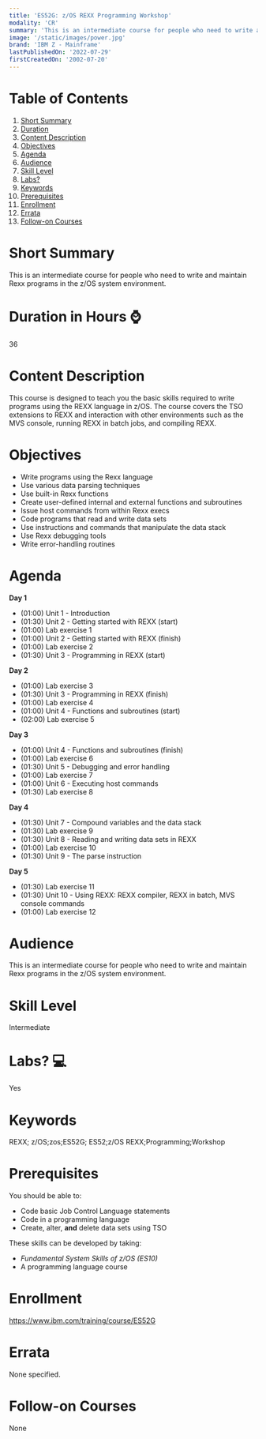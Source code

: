 ```yaml
---
title: 'ES52G: z/OS REXX Programming Workshop'
modality: 'CR'
summary: 'This is an intermediate course for people who need to write and maintain Rexx programs in the z/OS system environment. '
image: '/static/images/power.jpg'
brand: 'IBM Z - Mainframe'
lastPublishedOn: '2022-07-29'
firstCreatedOn: '2002-07-20'
---
```

# Table of Contents
1.  [Short Summary](#short-summary)
2.  [Duration](#duration-in-hours-)
3.  [Content Description](#content-description)
4.  [Objectives](#objectives)
5.  [Agenda](#agenda)
6.  [Audience](#audience)
7.  [Skill Level](#skill-level)
8.  [Labs?](#labs-)
9.  [Keywords](#keywords)
10. [Prerequisites](#prerequisites)
11. [Enrollment](#enrollment)
12. [Errata](#errata)
13. [Follow-on Courses](#follow-on-courses)

# Short Summary
This is an intermediate course for people who need to write and maintain Rexx programs in the z/OS system environment. 

# Duration in Hours ⌚
36

# Content Description
This course is designed to teach you the basic skills required to write programs using the REXX language in z/OS. The course covers the TSO extensions to REXX and interaction with other environments such as the MVS console, running REXX in batch jobs, and compiling REXX.



# Objectives
* Write programs using the Rexx language
* Use various data parsing techniques
* Use built-in Rexx functions
* Create user-defined internal and external functions and subroutines
* Issue host commands from within Rexx execs
* Code programs that read and write data sets
* Use instructions and commands that manipulate the data stack
* Use Rexx debugging tools
* Write error-handling routines


# Agenda
**Day 1**

* (01:00) Unit 1 - Introduction
* (01:30) Unit 2 - Getting started with REXX (start)
* (01:00) Lab exercise 1
* (01:00) Unit 2 - Getting started with REXX (finish)
* (01:00) Lab exercise 2
* (01:30) Unit 3 - Programming in REXX (start)

**Day 2**

* (01:00) Lab exercise 3
* (01:30) Unit 3 - Programming in REXX (finish)
* (01:00) Lab exercise 4
* (01:00) Unit 4 - Functions and subroutines (start)
* (02:00) Lab exercise 5

**Day 3**

* (01:00) Unit 4 - Functions and subroutines (finish)
* (01:00) Lab exercise 6
* (01:30) Unit 5 - Debugging and error handling
* (01:00) Lab exercise 7
* (01:00) Unit 6 - Executing host commands
* (01:30) Lab exercise 8

**Day 4**

* (01:30) Unit 7 - Compound variables and the data stack
* (01:30) Lab exercise 9
* (01:30) Unit 8 - Reading and writing data sets in REXX
* (01:00) Lab exercise 10
* (01:30) Unit 9 - The parse instruction

**Day 5**

* (01:30) Lab exercise 11
* (01:30) Unit 10 - Using REXX: REXX compiler, REXX in batch, MVS console commands
* (01:00) Lab exercise 12


# Audience
This is an intermediate course for people who need to write and maintain Rexx programs in the z/OS system environment.



# Skill Level
Intermediate        

# Labs? 💻
Yes

# Keywords
REXX; z/OS;zos;ES52G; ES52;z/OS REXX;Programming;Workshop

# Prerequisites
You should be able to:


* Code basic Job Control Language statements
* Code in a programming language
* Create, alter, **and** delete data sets using TSO


These skills can be developed by taking:


* *Fundamental System Skills of z/OS (ES10)*
* A programming language course


# Enrollment
https://www.ibm.com/training/course/ES52G

# Errata
None specified.

# Follow-on Courses
None

